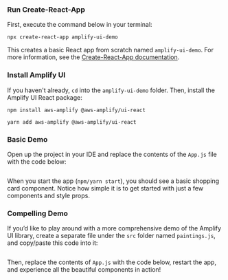 
### Run Create-React-App

First, execute the command below in your terminal:

```shell
npx create-react-app amplify-ui-demo
```

This creates a basic React app from scratch named `amplify-ui-demo`. For more information, see the [Create-React-App documentation](https://create-react-app.dev).

### Install Amplify UI

If you haven't already, `cd` into the `amplify-ui-demo` folder. Then, install the Amplify UI React package:

<Tabs>
<TabItem title="npm">

```shell
npm install aws-amplify @aws-amplify/ui-react
```

</TabItem>
<TabItem title="yarn">

```shell
yarn add aws-amplify @aws-amplify/ui-react
```

</TabItem>
</Tabs>

### Basic Demo

Open up the project in your IDE and replace the contents of the `App.js` file with the code below:

<Example>
  <ExampleCode>
  
```tsx file=./examples/BasicExampleCode.tsx

```

  </ExampleCode>
  <BasicExampleDemo />
</Example>

When you start the app (`npm/yarn start`), you should see a basic shopping card component. Notice how simple it is to get started with just a few components and style props.

### Compelling Demo

If you’d like to play around with a more comprehensive demo of the Amplify UI library, create a separate file under the `src` folder named `paintings.js`, and copy/paste this code into it:

  <ExampleCode>

```tsx file=./examples/paintings.ts

```

  </ExampleCode>

Then, replace the contents of `App.js` with the code below, restart the app, and experience all the beautiful components in action!

<Example>
  <ExampleCode>

```tsx file=./examples/CompleteExampleCode.tsx

```

  </ExampleCode>
  <CompleteExampleDemo />
</Example>
